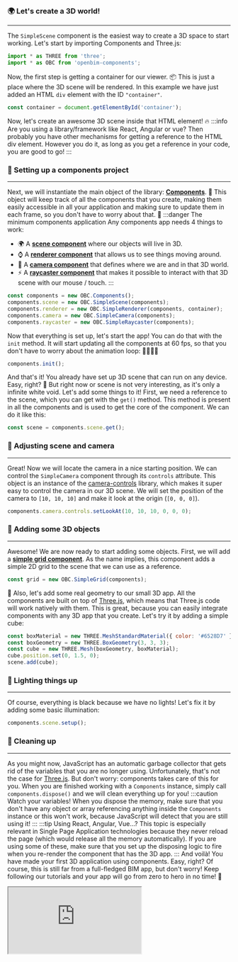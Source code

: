 ### 🌍 Let's create a 3D world!
___
The `SimpleScene` component is the easiest way to create a 3D space to start working.
Let's start by importing Components and Three.js:

```js
import * as THREE from 'three';
import * as OBC from 'openbim-components';
```
Now, the first step is getting a container for our viewer. 📦
This is just a place where the 3D scene will be rendered.
In this example we have just added an HTML `div` element with
the ID `"container"`.

```js
const container = document.getElementById('container');
```
Now, let's create an awesome 3D scene inside that HTML element! 🔥
:::info Are you using a library/framework like React, Angular or vue?
Then probably you have other mechanisms for getting a reference to the
HTML div element. However you do it, as long as you get a reference
in your code, you are good to go!
:::
### 🧰 Setting up a components project
___
Next, we will instantiate the main object of the library: **[Components](../api/classes/components.Components)**. 🤖
This object will keep track of all the components that you create, making them
easily accessible in all your application and making sure to update them
in each frame, so you don't have to worry about that. 💪
:::danger The minimum components application
Any components app needs 4 things to work:
- 🌍 A **[scene component](../api/classes/components.SimpleScene)** where our objects will live in 3D.
- ⌚ A **[renderer component](../api/classes/components.SimpleRenderer)** that allows us to see things moving around.
- 🎥 A **[camera component](../api/classes/components.SimpleCamera)** that defines where we are and in that 3D world.
- ⚡ A **[raycaster component](../api/classes/components.SimpleRaycaster)** that makes it possible to interact with
that 3D scene with our mouse / touch.
:::

```js
const components = new OBC.Components();
components.scene = new OBC.SimpleScene(components);
components.renderer = new OBC.SimpleRenderer(components, container);
components.camera = new OBC.SimpleCamera(components);
components.raycaster = new OBC.SimpleRaycaster(components);
```
Now that everything is set up, let's start the app! You can do that with the `init` method.
It will start updating all the components at 60 fps, so that you don't have to worry about the
animation loop: 🚗💨💨💨

```js
components.init();
```
And that's it! You already have set up 3D scene that can run on any device. Easy, right? 🥳 But right now or scene
is not very interesting, as it's only a infinite white void. Let's add some things to it! First, we need a reference
to the scene, which you can get with the `get()` method. This method is present in all the components and is used to
get the core of the component. We can do it like this:

```js
const scene = components.scene.get();
```
### 🎥 Adjusting scene and camera
___
Great! Now we will locate the camera in a nice starting position. We can control the `SimpleCamera` component through its
`controls` attribute. This object is an instance of the [camera-controls](https://github.com/yomotsu/camera-controls)
library, which makes it super easy to control the camera in our 3D scene. We will set the position of the camera
to `[10, 10, 10]` and make it look at the origin (`[0, 0, 0]`).

```js
components.camera.controls.setLookAt(10, 10, 10, 0, 0, 0);
```
### 🏀 Adding some 3D objects
___
Awesome! We are now ready to start adding some objects. First, we will add a
**[simple grid component](../api/classes/components.SimpleGrid)**. As the name implies, this component adds a simple
2D grid to the scene that we can use as a reference.

```js
const grid = new OBC.SimpleGrid(components);
```
🚀 Also, let's add some real geometry to our small 3D app. All the components are built on top of
[Three.js](https://threejs.org/), which means that Three.js code will work natively with them.
This is great, because you can easily integrate components with any 3D app that you create.
Let's try it by adding a simple cube:

```js
const boxMaterial = new THREE.MeshStandardMaterial({ color: '#6528D7' });
const boxGeometry = new THREE.BoxGeometry(3, 3, 3);
const cube = new THREE.Mesh(boxGeometry, boxMaterial);
cube.position.set(0, 1.5, 0);
scene.add(cube);
```
### 🔦 Lighting things up
___
Of course, everything is black because we have no lights! Let's fix it by adding some basic illumination:

```js
components.scene.setup();
```
### 🧹 Cleaning up
___
As you might now, JavaScript has an automatic garbage collector that gets rid of the variables that you are no longer
using. Unfortunately, that's not the case for
[Three.js](https://threejs.org/docs/#manual/en/introduction/How-to-dispose-of-objects). But don't worry: components
takes care of this for you. When you are finished working with a `Components` instance, simply call
`components.dispose()` and we will clean everything up for you!
:::caution Watch your variables!
When you dispose the memory, make sure that you don't have any object or array referencing anything inside the
`Components` instance or this won't work, because JavaScript will detect that you are still using it!
:::
:::tip Using React, Angular, Vue...?
This topic is especially relevant in Single Page Application technologies because they never reload the page (which
would release all the memory automatically). If you are using some of these, make sure that you set up the disposing
logic to fire when you re-render the component that has the 3D app.
:::
And voilà! You have made your first 3D application using components. Easy, right? Of course, this is still far from a
full-fledged BIM app, but don't worry! Keep following our tutorials and your app will go from zero to hero in no time! 🚀


  <iframe src="https://thatopen.github.io/engine_components/src/core/SimpleScene/index.html"></iframe>

  